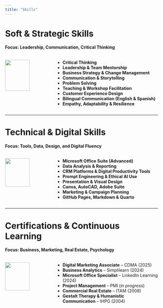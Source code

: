 ```yaml
---
title: "Skills"
---
```


# Soft & Strategic Skills

#### Focus: Leadership, Communication, Critical Thinking

::: {.columns}
::: {.column width="30%"}
![](human-skills.png){fig-align="center" width="75%"}
:::
::: {.column width="70%"}
- **Critical Thinking**  
- **Leadership & Team Mentorship**  
- **Business Strategy & Change Management**  
- **Communication & Storytelling**  
- **Problem Solving**  
- **Teaching & Workshop Facilitation**  
- **Customer Experience Design**  
- **Bilingual Communication (English & Spanish)**  
- **Empathy, Adaptability & Resilience**
:::
:::

---

# Technical & Digital Skills

#### Focus: Tools, Data, Design, and Digital Fluency

::: {.columns}
::: {.column width="30%"}
![](tech-skills.png){fig-align="center" width="75%"}
:::
::: {.column width="70%"}
- **Microsoft Office Suite (Advanced)**  
- **Data Analysis & Reporting**  
- **CRM Platforms & Digital Productivity Tools**  
- **Prompt Engineering & Ethical AI Use**  
- **Presentation & Visual Design**  
- **Canva, AutoCAD, Adobe Suite**  
- **Marketing & Campaign Planning**  
- **GitHub Pages, Markdown & Quarto**
:::
:::

---

# Certifications & Continuous Learning

#### Focus: Business, Marketing, Real Estate, Psychology

::: {.columns}
::: {.column width="30%"}
![](certifications.png){fig-align="center" width="75%"}
:::
::: {.column width="70%"}
- **Digital Marketing Associate** – CDMA (2025)  
- **Business Analytics** – Simplilearn (2024)  
- **Microsoft Office Specialist** – LinkedIn Learning (2024)  
- **Project Management** – PMI (*in progress*)  
- **Commercial Real Estate** – ITAM (2008)  
- **Gestalt Therapy & Humanistic Communication** – IHPG (2004)
:::
:::